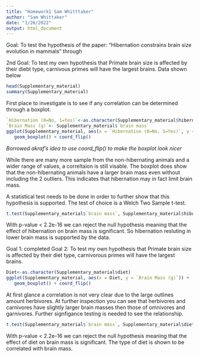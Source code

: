 ```yaml
---
title: "Homework1 Sam Whitttaker"
author: "Sam Whittaker"
date: "1/26/2022"
output: html_document
---
```

Goal: To test the hypothesis of the paper: "Hibernation constrains brain size evolution in mammals" through 

2nd Goal: To test my own hypothesis that Primate brain size is affected by their diebt type, carnivous primes will have the largest brains. 
Data shown below 
```r
head(Supplementary_material)
summary(Supplementary_material)
```
First place to investigate is to see if any correlation can be determined through a boxplot. 

```r
`Hibernation (0=No, 1=Yes)`<-as.character(Supplementary_material$hibernation)
`Brain Mass (g)`<- Supplementary_material$`brain mass`
ggplot(Supplementary_material, aes(x = `Hibernation (0=No, 1=Yes)`, y = `Brain Mass (g)`)) + 
   geom_boxplot() + coord_flip()
```
*Borrowed akraf's idea to use coord_flip() to make the boxplot look nicer* 

While there are many more sample from the non-hibernating animals and a wider range of values, a correltaion is still visable. The boxplot does show that the non-hibernating animals have a larger brain mass even without including the 2 outliers. This indicates that hibernation may in fact limit brain mass. 

A statistical test needs to be done in order to further show that this hypothesis is supported. The test of choice is a Welch Two Sample t-test.

```r
t.test(Supplementary_material$`brain mass`, Supplementary_material$hibernation)
```

With p-value < 2.2e-16 we can reject the null hypothesis meaning that the effect of hibernation on brain mass is significant. So hibernation resluting in lower brain mass is supported by the data. 

Goal 1: completed 
Goal 2: To test my own hypothesis that Primate brain size is affected by their diet type, carnivorous primes will have the largest brains. 

```r
Diet<-as.character(Supplementary_material$diet)
ggplot(Supplementary_material, aes(x = Diet, y = `Brain Mass (g)`)) + 
   geom_boxplot() + coord_flip()
```

At first glance a correlation is not very clear due to the large outlines amount herbivores. At further inspection you can see that herbivores and carnivores have slightly larger brain masses then those of omnivores and garnivores. Further signfigance testing is needed to see the relationship. 

```r
t.test(Supplementary_material$`brain mass`, Supplementary_material$diet)
```
With p-value < 2.2e-16 we can reject the null hypothesis meaning that the effect of diet on brain mass is significant. The type of diet is shown to be correlated with brain mass. 